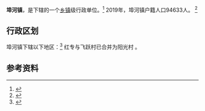 {{中国乡级行政区|42/10/22/100/000}}

'''埠河镇'''，是{{PRC admin/fullname|42/10/22/100/000|3}}下辖的一个[[乡镇|乡镇]]级行政单位。<ref>{{PRC admin/ref sgc|{{PRC admin/parent|42/10/22/100/000}}}}</ref>
2019年，埠河镇户籍人口94633人。 <ref>{{cite web |url=http://www.stats.gov.cn/tjsj/ndsj/2020/indexch.htm |title=国家统计局农村社会经济调查司编.中国县域统计年鉴•2020(乡镇卷)[M].北京:中国统计出版社,2021.03:344. |access-date=2022-02-14 |archive-date=2021-05-14 |archive-url=https://web.archive.org/web/20210514184044/http://www.stats.gov.cn/tjsj/ndsj/2020/indexch.htm }}</ref>
== 行政区划 ==

埠河镇下辖以下地区：<ref>{{PRC admin/ref sgc|42/10/22/100/000}}</ref>
红专与飞跃村已合并为阳光村
{{PRC admin/children|42/10/22/100/000}}。

== 参考资料 ==

{{reflist}}

{{行政区划小作品}}
{{PRC admin/navcat|42/10/22/100/000}}